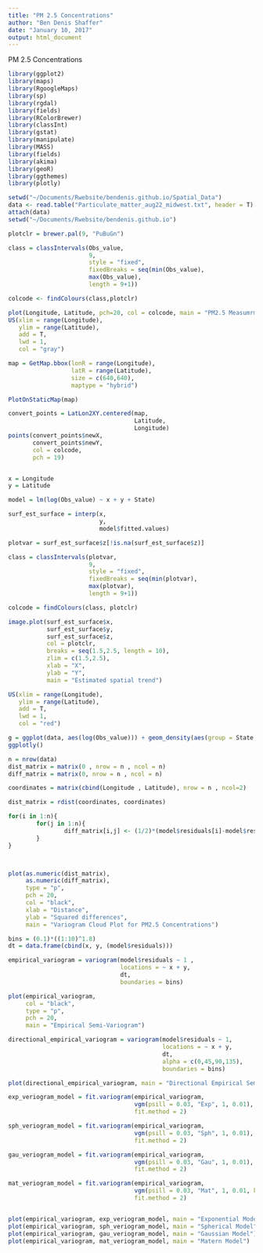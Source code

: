 ```yaml
---
title: "PM 2.5 Concentrations"
author: "Ben Denis Shaffer"
date: "January 10, 2017"
output: html_document
---
```





PM 2.5 Concentrations

```r
library(ggplot2)
library(maps)
library(RgoogleMaps)
library(sp)
library(rgdal)
library(fields)
library(RColorBrewer)
library(classInt)
library(gstat)
library(manipulate)
library(MASS)
library(fields)
library(akima)
library(geoR)
library(ggthemes)
library(plotly)

setwd("~/Documents/Rwebsite/bendenis.github.io/Spatial_Data")
data <- read.table("Particulate_matter_aug22_midwest.txt", header = T)
attach(data)
setwd("~/Documents/Rwebsite/bendenis.github.io")
```

```r

plotclr = brewer.pal(9, "PuBuGn")

class = classIntervals(Obs_value, 
                       9, 
                       style = "fixed", 
                       fixedBreaks = seq(min(Obs_value),
                       max(Obs_value), 
                       length = 9+1))

colcode <- findColours(class,plotclr)

plot(Longitude, Latitude, pch=20, col = colcode, main = "PM2.5 Measumrments on Select Sates")
US(xlim = range(Longitude),
   ylim = range(Latitude),
   add = T,
   lwd = 1,
   col = "gray")

map = GetMap.bbox(lonR = range(Longitude),
                  latR = range(Latitude), 
                  size = c(640,640), 
                  maptype = "hybrid")

PlotOnStaticMap(map)

convert_points = LatLon2XY.centered(map,
                                    Latitude,
                                    Longitude)
points(convert_points$newX,
       convert_points$newY, 
       col = colcode, 
       pch = 19)



```

```r

x = Longitude
y = Latitude

model = lm(log(Obs_value) ~ x + y + State)

surf_est_surface = interp(x,
                          y,
                          model$fitted.values)

plotvar = surf_est_surface$z[!is.na(surf_est_surface$z)]

class = classIntervals(plotvar,
                       9,
                       style = "fixed",
                       fixedBreaks = seq(min(plotvar),
                       max(plotvar),
                       length = 9+1))

colcode = findColours(class, plotclr)

image.plot(surf_est_surface$x, 
           surf_est_surface$y, 
           surf_est_surface$z, 
           col = plotclr,
           breaks = seq(1.5,2.5, length = 10),
           zlim = c(1.5,2.5),
           xlab = "X", 
           ylab = "Y",
           main = "Estimated spatial trend")

US(xlim = range(Longitude),
   ylim = range(Latitude),
   add = T,
   lwd = 1,
   col = "red")

```

```r


g = ggplot(data, aes(log(Obs_value))) + geom_density(aes(group = State, fill = State), alpha = 0.4) + ggtitle("Estimated Density of PM2.5 Concentration") + theme_economist()
ggplotly()

```

```r

n = nrow(data)
dist_matrix = matrix(0 , nrow = n , ncol = n)
diff_matrix = matrix(0, nrow = n , ncol = n)

coordinates = matrix(cbind(Longitude , Latitude), nrow = n , ncol=2)

dist_matrix = rdist(coordinates, coordinates)

for(i in 1:n){
        for(j in 1:n){
                diff_matrix[i,j] <- (1/2)*(model$residuals[i]-model$residuals[j])^2	
        }
}



plot(as.numeric(dist_matrix), 
     as.numeric(diff_matrix), 
     type = "p", 
     pch = 20,
     col = "black",
     xlab = "Distance",
     ylab = "Squared differences",
     main = "Variogram Cloud Plot for PM2.5 Concentrations")
```


```r

bins = (0.1)*((1:10)^1.8)
dt = data.frame(cbind(x, y, (model$residuals)))

empirical_variogram = variogram(model$residuals ~ 1 ,
                                locations = ~ x + y, 
                                dt,
                                boundaries = bins)

plot(empirical_variogram,
     col = "black",
     type = "p",
     pch = 20,
     main = "Empirical Semi-Variogram")

```


```r
directional_empirical_variogram = variogram(model$residuals ~ 1,
                                            locations = ~ x + y, 
                                            dt,
                                            alpha = c(0,45,90,135),
                                            boundaries = bins)

plot(directional_empirical_variogram, main = "Directional Empirical Semi-Variogram")

```


```r

exp_veriogram_model = fit.variogram(empirical_variogram,
                                    vgm(psill = 0.03, "Exp", 1, 0.01),
                                    fit.method = 2)

sph_veriogram_model = fit.variogram(empirical_variogram,
                                    vgm(psill = 0.03, "Sph", 1, 0.01),
                                    fit.method = 2)

gau_veriogram_model = fit.variogram(empirical_variogram,
                                    vgm(psill = 0.03, "Gau", 1, 0.01),
                                    fit.method = 2)

mat_veriogram_model = fit.variogram(empirical_variogram,
                                    vgm(psill = 0.03, "Mat", 1, 0.01, kappa = 1),
                                    fit.method = 2)


plot(empirical_variogram, exp_veriogram_model, main = "Exponential Model")
plot(empirical_variogram, sph_veriogram_model, main = "Spherical Model")
plot(empirical_variogram, gau_veriogram_model, main = "Gaussian Model")
plot(empirical_variogram, mat_veriogram_model, main = "Matern Model")

```


